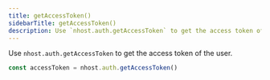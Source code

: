 ```yaml
---
title: getAccessToken()
sidebarTitle: getAccessToken()
description: Use `nhost.auth.getAccessToken` to get the access token of the user.
---
```


Use `nhost.auth.getAccessToken` to get the access token of the user.

```ts
const accessToken = nhost.auth.getAccessToken()
```
